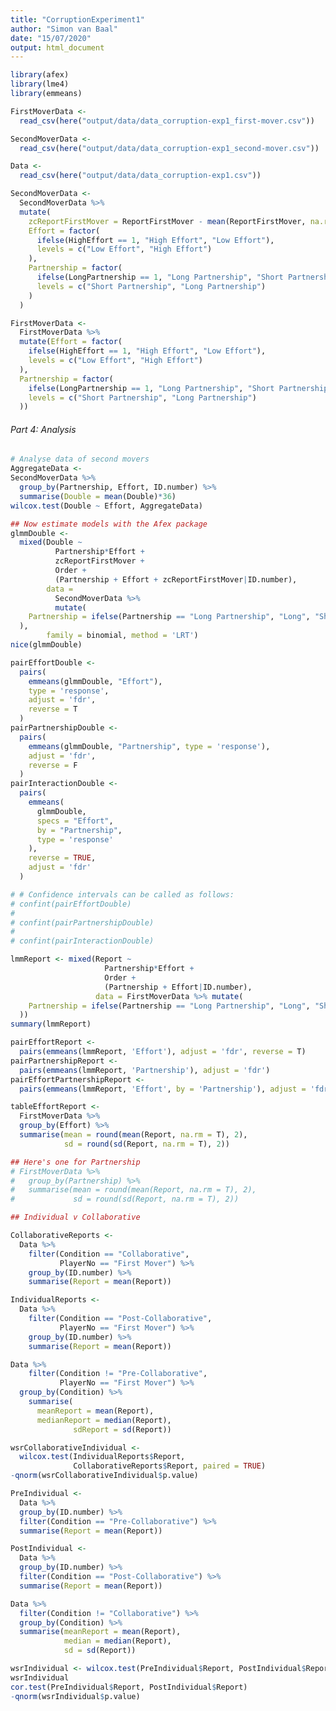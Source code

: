 ```yaml
---
title: "CorruptionExperiment1"
author: "Simon van Baal"
date: "15/07/2020"
output: html_document
---
```


```r
library(afex)
library(lme4)
library(emmeans)
```

```r
FirstMoverData <-
  read_csv(here("output/data/data_corruption-exp1_first-mover.csv"))

SecondMoverData <- 
  read_csv(here("output/data/data_corruption-exp1_second-mover.csv"))

Data <-
  read_csv(here("output/data/data_corruption-exp1.csv"))

```

```r
SecondMoverData <-
  SecondMoverData %>%
  mutate(
    zcReportFirstMover = ReportFirstMover - mean(ReportFirstMover, na.rm = TRUE),
    Effort = factor(
      ifelse(HighEffort == 1, "High Effort", "Low Effort"),
      levels = c("Low Effort", "High Effort")
    ),
    Partnership = factor(
      ifelse(LongPartnership == 1, "Long Partnership", "Short Partnership"),
      levels = c("Short Partnership", "Long Partnership")
    )
  )

FirstMoverData <-
  FirstMoverData %>%
  mutate(Effort = factor(
    ifelse(HighEffort == 1, "High Effort", "Low Effort"),
    levels = c("Low Effort", "High Effort")
  ),
  Partnership = factor(
    ifelse(LongPartnership == 1, "Long Partnership", "Short Partnership"),
    levels = c("Short Partnership", "Long Partnership")
  ))

```


###### Part 4: Analysis
```r
# Analyse data of second movers
AggregateData <-
SecondMoverData %>%
  group_by(Partnership, Effort, ID.number) %>%
  summarise(Double = mean(Double)*36)
wilcox.test(Double ~ Effort, AggregateData)

## Now estimate models with the Afex package
glmmDouble <- 
  mixed(Double ~
          Partnership*Effort +
          zcReportFirstMover +
          Order +
          (Partnership + Effort + zcReportFirstMover|ID.number), 
        data = 
          SecondMoverData %>% 
          mutate(
    Partnership = ifelse(Partnership == "Long Partnership", "Long", "Short")
  ),
        family = binomial, method = 'LRT')
nice(glmmDouble)

pairEffortDouble <-
  pairs(
    emmeans(glmmDouble, "Effort"),
    type = 'response',
    adjust = 'fdr',
    reverse = T
  )
pairPartnershipDouble <-
  pairs(
    emmeans(glmmDouble, "Partnership", type = 'response'),
    adjust = 'fdr',
    reverse = F
  )
pairInteractionDouble <-
  pairs(
    emmeans(
      glmmDouble,
      specs = "Effort",
      by = "Partnership",
      type = 'response'
    ),
    reverse = TRUE,
    adjust = 'fdr'
  )

# # Confidence intervals can be called as follows:
# confint(pairEffortDouble)
# 
# confint(pairPartnershipDouble)
# 
# confint(pairInteractionDouble)

```




```r

lmmReport <- mixed(Report ~
                     Partnership*Effort +
                     Order +
                     (Partnership + Effort|ID.number), 
                   data = FirstMoverData %>% mutate(
    Partnership = ifelse(Partnership == "Long Partnership", "Long", "Short")
  ))
summary(lmmReport)

pairEffortReport <-
  pairs(emmeans(lmmReport, 'Effort'), adjust = 'fdr', reverse = T)
pairPartnershipReport <-
  pairs(emmeans(lmmReport, 'Partnership'), adjust = 'fdr')
pairEffortPartnershipReport <-
  pairs(emmeans(lmmReport, 'Effort', by = 'Partnership'), adjust = 'fdr')

tableEffortReport <-
  FirstMoverData %>%
  group_by(Effort) %>%
  summarise(mean = round(mean(Report, na.rm = T), 2),
            sd = round(sd(Report, na.rm = T), 2))

## Here's one for Partnership
# FirstMoverData %>%
#   group_by(Partnership) %>%
#   summarise(mean = round(mean(Report, na.rm = T), 2),
#             sd = round(sd(Report, na.rm = T), 2))


```



```r

## Individual v Collaborative

CollaborativeReports <-
  Data %>% 
    filter(Condition == "Collaborative", 
           PlayerNo == "First Mover") %>% 
    group_by(ID.number) %>%
    summarise(Report = mean(Report))

IndividualReports <-            
  Data %>%
    filter(Condition == "Post-Collaborative", 
           PlayerNo == "First Mover") %>%
    group_by(ID.number) %>%
    summarise(Report = mean(Report))

Data %>% 
    filter(Condition != "Pre-Collaborative", 
           PlayerNo == "First Mover") %>% 
  group_by(Condition) %>%
    summarise(
      meanReport = mean(Report),
      medianReport = median(Report),
              sdReport = sd(Report))

wsrCollaborativeIndividual <-
  wilcox.test(IndividualReports$Report, 
              CollaborativeReports$Report, paired = TRUE)
-qnorm(wsrCollaborativeIndividual$p.value)


```



```r

PreIndividual <-
  Data %>% 
  group_by(ID.number) %>% 
  filter(Condition == "Pre-Collaborative") %>% 
  summarise(Report = mean(Report))

PostIndividual <-
  Data %>%
  group_by(ID.number) %>%
  filter(Condition == "Post-Collaborative") %>%
  summarise(Report = mean(Report))

Data %>%
  filter(Condition != "Collaborative") %>%
  group_by(Condition) %>%
  summarise(meanReport = mean(Report),
            median = median(Report),
            sd = sd(Report))

wsrIndividual <- wilcox.test(PreIndividual$Report, PostIndividual$Report, paired = TRUE)
wsrIndividual
cor.test(PreIndividual$Report, PostIndividual$Report)
-qnorm(wsrIndividual$p.value)

```


